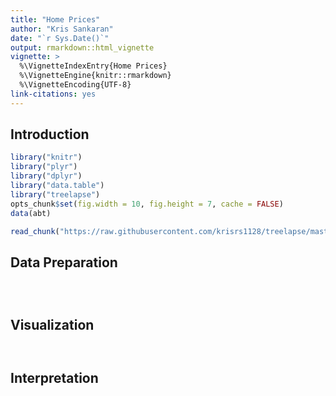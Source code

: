 ```yaml
---
title: "Home Prices"
author: "Kris Sankaran"
date: "`r Sys.Date()`"
output: rmarkdown::html_vignette
vignette: >
  %\VignetteIndexEntry{Home Prices}
  %\VignetteEngine{knitr::rmarkdown}
  %\VignetteEncoding{UTF-8}
link-citations: yes
---
```


## Introduction ##


```r
library("knitr")
library("plyr")
library("dplyr")
library("data.table")
library("treelapse")
opts_chunk$set(fig.width = 10, fig.height = 7, cache = FALSE)
data(abt)
```

```r
read_chunk("https://raw.githubusercontent.com/krisrs1128/treelapse/master/inst/doc/zillow_code.R")
```

## Data Preparation ##

```r
```

```r
```

```r
```

## Visualization ##

```r
```

```r
```

## Interpretation ##
